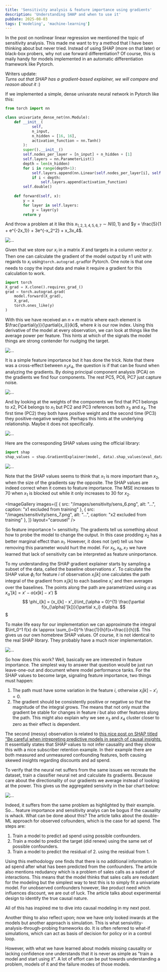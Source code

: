 ```yaml
---
title: 'Sensitivity analysis & feature importance using gradients'
description: 'Understanding SHAP and when to use it'
pubDate: 2025-08-03
tags: ['modeling', 'machine-learning']
---
```



In the post on nonlinear linear regression we mentioned the topic of sensitivity analysis.
This made me want to try a method that I have been thinking about but never tried.
Instead of using SHAP (more on that later) or black-box probers, why not use forward differentiation?
Of course, this is maily handy for models implemented in an automatic differentiation framework like Pytorch.

Writers update: 
<br>*Turns out that SHAP has a gradient-based explainer, we will compare and reason about it* :)</br>

If we implemented a simple, dense univarate neural network in Pytorch like this:

```python
from torch import nn

class univariate_dense_net(nn.Module):
    def __init__(
            self, 
            n_input, 
            n_hidden = [16, 16], 
            activation_function = nn.Tanh()
        ):
        super().__init__()
        self.nodes_per_layer = [n_input] + n_hidden + [1]
        self.layers = nn.ParameterList()
        depth = len(n_hidden)
        for i in range(depth+1):
            self.layers.append(nn.Linear(self.nodes_per_layer[i], self.nodes_per_layer[i+1]))
            if i < depth:
                self.layers.append(activation_function)
        self.double()
        
    def forward(self, x):
        y = x
        for layer in self.layers:
            y = layer(y)
        return y
```

And throw a problem at it like this
 $x_{1,2,3,4,5,6,7} \sim N(0,1)$ and $y = \frac{5}{1 + e^{-2x_1}} + 3e^{-x_2^2} + x_3x_4$.

![...](/images/sensitivity/sens_1.png)

Given that we store our $x_i$ in a matrix $X$ and targets in a column vector $y$. 
Then one can calculate the gradient of the model output by $\pm 1$ unit with regards to $x_i$ using`torch.autograd.grad`for Pytorch.
One note is that one needs to copy the input data and make it require a gradient for this calculation to work.

```python
import torch
X_grad = X.clone().requires_grad_()
grad = torch.autograd.grad(
    model.forward(X_grad), 
    X_grad, 
    torch.ones_like(y)
)
```

With this we have received an $n \times m$ matrix where each element is $\frac{\partial{y}}{\partial{x_i}}(k)$,
where $k$ is our row index.
Using this derivative of the model at every observation, we can look at things like the average power per feature.
This hints at which of the signals the model things are strong contender for nudging the target.

![...](/images/sensitivity/sens_2.png)

It is a simple feature importance but it has done the trick.
Note that there was a cross-effect between $x_3x_4$, 
the question is if that can be found when analyzing the gradients.
By doing principal component analysis (PCA) on the gradients we find four components.
The rest PC5, PC6, PC7 just capture noise.

![...](/images/sensitivity/sens_3.png)

And by looking at the weights of the components we find that PC1 belongs to $x2$, PC4 belongs to $x_1$ but PC2 and PC3 references both $x_3$ and $x_4$.
The first time (PC2) they both have positive weight and the second time (PC3) they positive-negative weights. 
Perhaps this hints at the underlying relationship.
Maybe it does not specifically.

![...](/images/sensitivity/sens_4.png)

Here are the corresponding SHAP values using the official library:
```python
import shap
shap_values = shap.GradientExplainer(model, data).shap_values(eval_data)
```

![...](/images/sensitivity/sens_5.png)

Note that the SHAP values seems to think that $x_1$ is more important than $x_2$, 
when the size of the gradients say the opposite.
The SHAP values are indeed correct when it comes to feature importance.
The MSE increases to 70 when $x_1$ is blocked out while it only increases to 30 for $x_2$.

<ImageGallery 
  images={[
    {
      src: "/images/sensitivity/sens_6.png",
      alt: "...",
      caption: "x1 excluded from training"
    },
    {
      src: "/images/sensitivity/sens_7.png",
      alt: "...",
      caption: "x2 excluded from training"
    },
  ]}
  layout="carousel"
/>

So feature importance != sensitivity.
The gradients tell us something about how to probe the model to change the output.
In this case prodding $x_2$ has a better marginal effect than $x_1$.
However, it does not (yet) tell us how removing this parameter would hurt the model.
For $x_5, x_6, x_7$ we have learned that lack of sensitivity can be interpreted as feature uninportance.

To my understanding the SHAP gradient explainer starts by sampling a subset of the data, called the baseline observations $x'$.
To calculate the SHAP value $\phi_i$ for feature $i$ of observation $x_i[k]$ 
one calculates the path integral of the gradient from $x_i[k]$ to each baseline $x_i'$
and then averages over the baselines.
The points along the path are parametrized using $\alpha$ as $x_{\alpha}'[k] = x' - \alpha (x[k] - x')$
$$$
\phi_i[k] = (x_i[k] - x'_i)\int_{\alpha = 0}^{1} \frac{\partial f(x_{\alpha}'[k])}{\partial x_i} d\alpha.
$$$

To make life easy for our implementation we can approximate the integral $\int_0^1 f(x) dx \approx \sum_{i=0}^h \frac{1}{h}f(x+\frac{i}{h})$.
This gives us our own homebrew SHAP values.
Of course, it is not identical to the real SHAP library. They probably have a much nicer implementation.

![...](/images/sensitivity/sens_8.png)

So how does this work? Well, basically we are interested in feature importance.
The simplest way to answer that question would be just run leave-one-out and document where model performance tanks.
For the SHAP values to become large, signaling feature importance, two things must happen:
1. The path must have some variation in the feature $i$, otherwise $x_i[k] - x'_i = 0$.
2. The gradient should be consistently positive or negative so that the magnitude of the integral grows.
The means that not only must the gradient be stable for changes in feature $i$ but also other features along the path.
This might also explain why we see $x_3$ and $x_4$ cluster closer to zero as their effect is dependent.

The second (messy) observation is related to [this nice post on SHAP titled "Be careful when intrepreting predictive models in search of causal insights.](https://shap.readthedocs.io/en/latest/example_notebooks/overviews/Be%20careful%20when%20interpreting%20predictive%20models%20in%20search%20of%20causal%20insights.html)
It essentially states that SHAP values to not infer causality and they show this with a nice subscriber retention example.
In their example there are both measured and unmeasured confounding features, both causing skewed insights regarding discounts and ad spend.

To verify that the neural net suffers from the same issues we recreate the dataset, train a classifier neural net and calculate its gradients.
Because care about the directionality of our gradients we average instead of looking at the power. 
This gives us the aggregated sensivity in the bar chart below:

![...](/images/sensitivity/sens_9.png)

Indeed, it suffers from the same problem as highlighted by their example.
So... feature importance and sensitivity analys can be bogus if the causality is whack.
What can be done about this?
The article talks about the double-ML approach for observed cofounders, which is the case for ad spend.
The steps are:
1. Train a model to predict ad spend using possible confounders.
2. Train a model to predict the target (did renew) using the same set of possible confounders.
3. Train a model to predict the residual of 2. using the residual from 1.

Using this methodology one finds that there is no additional information in ad spend after what has been predicted from the confounders.
The article also mentions redudancy which is a problem of sales calls as a subset of interactions.
This means that the model thinks that sales calls are redudant for the modeling but the simplest way to test this is to simply fit a univariate model.
For unobserved confounders however, like product need which influences discount, we are out of luck.
The article talks about experimental design to identify the true causal nature.

All of this has inspired me to dive into causal modeling in my next post.

Another thing to also reflect upon; now we have only looked inwards at the models but another approach is simulation.
This is what sensivitity-analysis-through-probing frameworks do. It is often referred to what-if simulations,
which can act as basis of decision for policy or in a control loop.

However, with what we have learned about models missing causality or lacking confidence 
one understands that it is never as simple as "train a model and start using it".
A lot of effort can be put towards understanding a problem, models of it and the failure modes of those models.